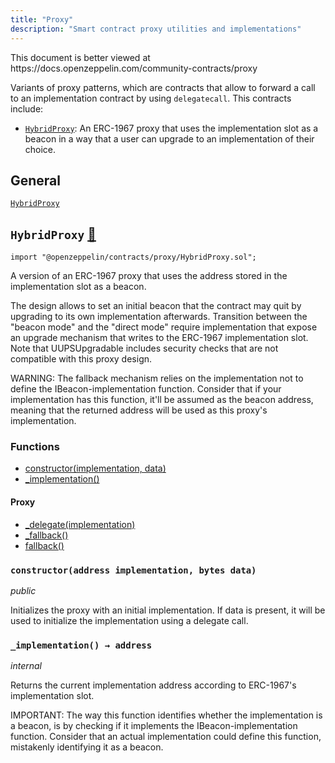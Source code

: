 ```yaml
---
title: "Proxy"
description: "Smart contract proxy utilities and implementations"
---
```


<Callout>
This document is better viewed at https://docs.openzeppelin.com/community-contracts/proxy
</Callout>

Variants of proxy patterns, which are contracts that allow to forward a call to an implementation contract by using `delegatecall`. This contracts include:

* [`HybridProxy`](#HybridProxy): An ERC-1967 proxy that uses the implementation slot as a beacon in a way that a user can upgrade to an implementation of their choice.

## General

[`HybridProxy`](#HybridProxy)

<a id="HybridProxy"></a>

## `HybridProxy` [📁](https://github.com/OpenZeppelin/openzeppelin-contracts/blob/v0.0.1/contracts/proxy/HybridProxy.sol)

```solidity
import "@openzeppelin/contracts/proxy/HybridProxy.sol";
```

A version of an ERC-1967 proxy that uses the address stored in the implementation slot as a beacon.

The design allows to set an initial beacon that the contract may quit by upgrading to its own implementation
afterwards. Transition between the "beacon mode" and the "direct mode" require implementation that expose an
upgrade mechanism that writes to the ERC-1967 implementation slot. Note that UUPSUpgradable includes security
checks that are not compatible with this proxy design.

WARNING: The fallback mechanism relies on the implementation not to define the IBeacon-implementation function.
Consider that if your implementation has this function, it'll be assumed as the beacon address, meaning that
the returned address will be used as this proxy's implementation.

### Functions
- [constructor(implementation, data)](#HybridProxy-constructor-address-bytes-)
- [_implementation()](#HybridProxy-_implementation--)

#### Proxy
- [_delegate(implementation)](#Proxy-_delegate-address-)
- [_fallback()](#Proxy-_fallback--)
- [fallback()](#Proxy-fallback--)

<a id="HybridProxy-constructor-address-bytes-"></a>

### `constructor(address implementation, bytes data)`
*public*

Initializes the proxy with an initial implementation. If data is present, it will be used to initialize the
implementation using a delegate call.

<a id="HybridProxy-_implementation--"></a>

### `_implementation() → address`
*internal*

Returns the current implementation address according to ERC-1967's implementation slot.

IMPORTANT: The way this function identifies whether the implementation is a beacon, is by checking
if it implements the IBeacon-implementation function. Consider that an actual implementation could
define this function, mistakenly identifying it as a beacon.

